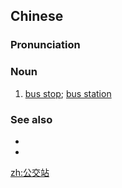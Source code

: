 ==Chinese==
{{zh-forms|type=21}}

===Pronunciation===
{{zh-pron
|m=gōngjiāozhàn
|c=gung1 gaau1 zaam6
|cat=n
}}

===Noun===
{{zh-noun}}

# [[bus stop]]; [[bus station]]

===See also===
* {{zh-l|公共汽車站}}
* {{zh-l|巴士站}}

[[zh:公交站]]